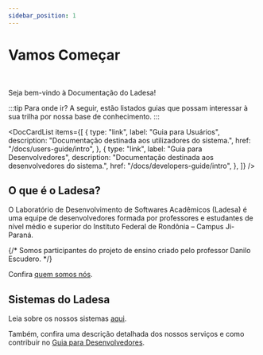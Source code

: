 ```yaml
---
sidebar_position: 1
---
```


# Vamos Começar


<br />

Seja bem-vindo à Documentação do Ladesa!

:::tip Para onde ir?
A seguir, estão listados guias que possam interessar à sua trilha por nossa base de conhecimento.
:::

<DocCardList
  items={[
    {
      type: "link",
      label: "Guia para Usuários",
      description: "Documentação destinada aos utilizadores do sistema.",
      href: "/docs/users-guide/intro",
    },
    {
      type: "link",
      label: "Guia para Desenvolvedores",
      description: "Documentação destinada aos desenvolvedores do sistema.",
      href: "/docs/developers-guide/intro",
    },
  ]}
/>

## O que é o Ladesa?

O Laboratório de Desenvolvimento de Softwares Acadêmicos (Ladesa) é uma equipe de desenvolvedores formada por professores e estudantes de nível médio e superior do Instituto Federal de Rondônia – Campus Ji-Paraná.

{/* Somos participantes do projeto de ensino criado pelo professor Danilo Escudero. */}

Confira [quem somos nós](../../about/team.md).

## Sistemas do Ladesa

Leia sobre os nossos sistemas [aqui](./systems.md).

Também, confira uma descrição detalhada dos nossos serviços e como contribuir no [Guia para Desenvolvedores](../../developers-guide/intro.mdx).
